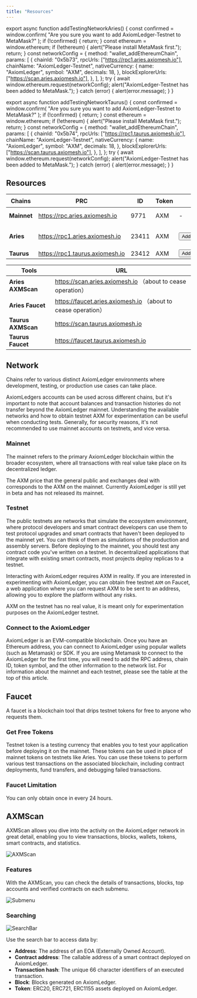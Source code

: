```yaml
---
title: "Resources"
---
```


export async function addTestingNetworkAries() {
  const confirmed = window.confirm(
    "Are you sure you want to add AxiomLedger-Testnet to MetaMask?"
  );
  if (!confirmed) {
    return;
  }
  const ethereum = window.ethereum;
  if (!ethereum) {
    alert("Please install MetaMask first.");
    return;
  }
  const networkConfig = {
    method: "wallet_addEthereumChain",
    params: [
      {
        chainId: "0x5b73",
        rpcUrls: ["https://rpc1.aries.axiomesh.io"],
        chainName: "AxiomLedger-Testnet",
        nativeCurrency: {
          name: "AxiomLedger",
          symbol: "AXM",
          decimals: 18,
        },
        blockExplorerUrls: ["https://scan.aries.axiomesh.io"],
      },
    ],
  };
  try {
    await window.ethereum.request(networkConfig);
    alert("AxiomLedger-Testnet has been added to MetaMask.");
  } catch (error) {
    alert(error.message);
  }
}

export async function addTestingNetworkTaurus() {
  const confirmed = window.confirm(
    "Are you sure you want to add AxiomLedger-Testnet to MetaMask?"
  );
  if (!confirmed) {
    return;
  }
  const ethereum = window.ethereum;
  if (!ethereum) {
    alert("Please install MetaMask first.");
    return;
  }
  const networkConfig = {
    method: "wallet_addEthereumChain",
    params: [
      {
        chainId: "0x5b74",
        rpcUrls: ["https://rpc1.taurus.axiomesh.io"],
        chainName: "AxiomLedger-Testnet",
        nativeCurrency: {
          name: "AxiomLedger",
          symbol: "AXM",
          decimals: 18,
        },
        blockExplorerUrls: ["https://scan.taurus.axiomesh.io"],
      },
    ],
  };
  try {
    await window.ethereum.request(networkConfig);
    alert("AxiomLedger-Testnet has been added to MetaMask.");
  } catch (error) {
    alert(error.message);
  }
}

## Resources

| Chains | PRC | ID | Token |Click🖱️| Remarks |
| -------- | -------- | -------- | -------------- | -------- | -------- |
|**Mainnet**| https://rpc.aries.axiomesh.io | 9771 | AXM | - | not yet online  |
|**Aries**| https://rpc1.aries.axiomesh.io | 23411 | AXM |<button onClick={addTestingNetworkAries}>AddToMetaMask</button> | about to cease operation  |
|**Taurus**| https://rpc1.taurus.axiomesh.io | 23412 | AXM |<button onClick={addTestingNetworkTaurus}>AddToMetaMaskk</button> |  - |

| Tools         | URL                                              | 
| ----------------- | ------------------------------------------------ |
| **Aries AXMScan** | https://scan.aries.axiomesh.io （about to cease operation）|  
| **Aries Faucet**  | https://faucet.aries.axiomesh.io （about to cease operation）|
| **Taurus AXMScan** | https://scan.taurus.axiomesh.io                   | 
| **Taurus Faucet**  | https://faucet.taurus.axiomesh.io                 | 



## Network

Chains refer to various distinct AxiomLedger environments where development, testing, or production use cases can take place.

AxiomLedgers accounts can be used across different chains, but it's important to note that account balances and transaction histories do not transfer beyond the AxiomLedger mainnet. Understanding the available networks and how to obtain testnet AXM for experimentation can be useful when conducting tests. Generally, for security reasons, it's not recommended to use mainnet accounts on testnets, and vice versa.

### Mainnet

The mainnet refers to the primary AxiomLedger blockchain within the broader ecosystem, where all transactions with real value take place on its decentralized ledger.

The AXM price that the general public and exchanges deal with corresponds to the AXM on the mainnet. Currently AxiomLedger is still yet in beta and has not released its mainnet.

### Testnet

The public testnets are networks that simulate the ecosystem environment, where protocol developers and smart contract developers can use them to test protocol upgrades and smart contracts that haven't been deployed to the mainnet yet. You can think of them as simulations of the production and assembly servers.
Before deploying to the mainnet, you should test any contract code you've written on a testnet. In decentralized applications that integrate with existing smart contracts, most projects deploy replicas to a testnet.

Interacting with AxiomLedger requires AXM in reality. If you are interested in experimenting with AxiomLedger, you can obtain free testnet `AXM` on Faucet, a web application where you can request AXM to be sent to an address, allowing you to explore the platform without any risks.

AXM on the testnet has no real value, it is meant only for experimentation purposes on the AxiomLedger testnet.

### Connect to the AxiomLedger

AxiomLedger is an EVM-compatible blockchain. Once you have an Ethereum address, you can connect to AxiomLedger using popular wallets (such as Metamask) or SDK.
If you are using Metamask to connect to the AxiomLedger for the first time, you will need to add the RPC address, chain ID, token symbol, and the other information to the network list. For information about the mainnet and each testnet, please see the table at the top of this article.



## Faucet

A faucet is a blockchain tool that drips testnet tokens for free to anyone who requests them.

### Get Free Tokens

Testnet token is a testing currency that enables you to test your application before deploying it on the mainnet. These tokens can be used in place of mainnet tokens on testnets like Aries. You can use these tokens to perform various test transactions on the associated blockchain, including contract deployments, fund transfers, and debugging failed transactions. 

### Faucet Limitation

You can only obtain once in every 24 hours.

## AXMScan

AXMScan allows you dive into the activity on the AxiomLedger network in great detail, enabling you to view transactions, blocks, wallets, tokens, smart contracts, and statistics.

![AXMScan](/en/images/getting-started/AXMScan1.png)

### Features

With the AXMScan, you can check the details of transactions, blocks, top accounts and verified contracts on each submenu.

![Submenu](/en/images/getting-started/SubMenu1.png)

### Searching

![SearchBar](/en/images/getting-started/SearchBar1.png)

Use the search bar to access data by:

- **Address**: The address of an EOA (Externally Owned Account).
- **Contract address**: The callable address of a smart contract deployed on AxiomLedger.
- **Transaction hash**: The unique 66 character identifiers of an executed transaction.
- **Block**: Blocks generated on AxiomLedger.
- **Token**: ERC20, ERC721, ERC1155 assets deployed on AxiomLedger.

